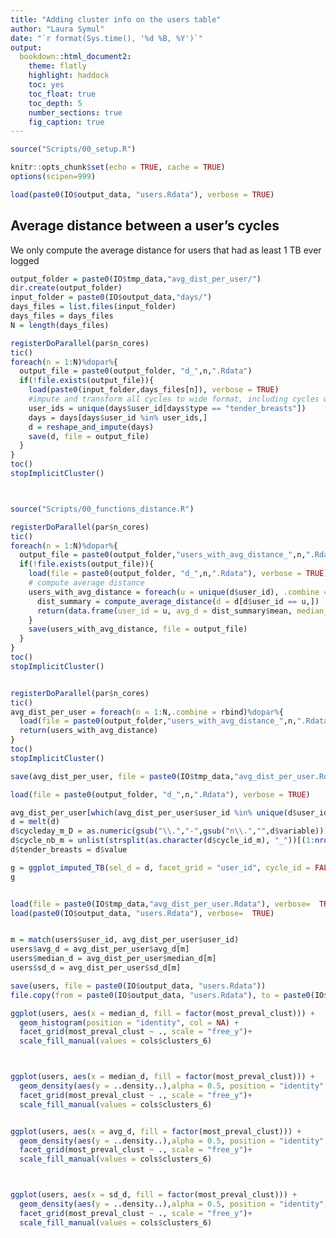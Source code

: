 ```yaml
---
title: "Adding cluster info on the users table"
author: "Laura Symul"
date: "`r format(Sys.time(), '%d %B, %Y')`"
output: 
  bookdown::html_document2: 
    theme: flatly
    highlight: haddock
    toc: yes
    toc_float: true
    toc_depth: 5
    number_sections: true
    fig_caption: true
---
```




```r
source("Scripts/00_setup.R")
```


```r
knitr::opts_chunk$set(echo = TRUE, cache = TRUE)
options(scipen=999)
```



```r
load(paste0(IO$output_data, "users.Rdata"), verbose = TRUE)
```


## Average distance between a user's cycles

We only compute the average distance for users that had as least 1 TB ever logged


```r

output_folder = paste0(IO$tmp_data,"avg_dist_per_user/")
dir.create(output_folder)
input_folder = paste0(IO$output_data,"days/")
days_files = list.files(input_folder)
days_files = days_files
N = length(days_files)

registerDoParallel(par$n_cores)
tic()
foreach(n = 1:N)%dopar%{
  output_file = paste0(output_folder, "d_",n,".Rdata")
  if(!file.exists(output_file)){
    load(paste0(input_folder,days_files[n]), verbose = TRUE)
    #impute and transform all cycles to wide format, including cycles without TB logs
    user_ids = unique(days$user_id[days$type == "tender_breasts"])
    days = days[days$user_id %in% user_ids,]
    d = reshape_and_impute(days)
    save(d, file = output_file)
  }
}
toc()
stopImplicitCluster()



source("Scripts/00_functions_distance.R")

registerDoParallel(par$n_cores)
tic()
foreach(n = 1:N)%dopar%{
  output_file = paste0(output_folder,"users_with_avg_distance_",n,".Rdata")
  if(!file.exists(output_file)){
    load(file = paste0(output_folder, "d_",n,".Rdata"), verbose = TRUE)
    # compute average distance
    users_with_avg_distance = foreach(u = unique(d$user_id), .combine = rbind) %do% {
      dist_summary = compute_average_distance(d = d[d$user_id == u,])
      return(data.frame(user_id = u, avg_d = dist_summary$mean, median_d = dist_summary$median, sd_d = dist_summary$sd, file = n))
    }
    save(users_with_avg_distance, file = output_file)
  }
}
toc()
stopImplicitCluster()


registerDoParallel(par$n_cores)
tic()
avg_dist_per_user = foreach(n = 1:N,.combine = rbind)%dopar%{
  load(file = paste0(output_folder,"users_with_avg_distance_",n,".Rdata"), verbose = TRUE)
  return(users_with_avg_distance)
}
toc()
stopImplicitCluster()

save(avg_dist_per_user, file = paste0(IO$tmp_data,"avg_dist_per_user.Rdata"))


```

```r

load(file = paste0(output_folder, "d_",n,".Rdata"), verbose = TRUE)

avg_dist_per_user[which(avg_dist_per_user$user_id %in% unique(d$user_id)),]
d = melt(d)
d$cycleday_m_D = as.numeric(gsub("\\.","-",gsub("n\\.","",d$variable)))
d$cycle_nb_m = unlist(strsplit(as.character(d$cycle_id_m), "_"))[(1:nrow(d))*2]
d$tender_breasts = d$value

g = ggplot_imputed_TB(sel_d = d, facet_grid = "user_id", cycle_id = FALSE)
g



```


```r

load(file = paste0(IO$tmp_data,"avg_dist_per_user.Rdata"), verbose=  TRUE)
load(paste0(IO$output_data, "users.Rdata"), verbose=  TRUE)


m = match(users$user_id, avg_dist_per_user$user_id)
users$avg_d = avg_dist_per_user$avg_d[m]
users$median_d = avg_dist_per_user$median_d[m]
users$sd_d = avg_dist_per_user$sd_d[m]

save(users, file = paste0(IO$output_data, "users.Rdata"))
file.copy(from = paste0(IO$output_data, "users.Rdata"), to = paste0(IO$tmp_data, "users_with_average_dist.Rdata"), overwrite = TRUE)

```


```r


ggplot(users, aes(x = median_d, fill = factor(most_preval_clust))) +
  geom_histogram(position = "identity", col = NA) + 
  facet_grid(most_preval_clust ~ ., scale = "free_y")+
  scale_fill_manual(values = cols$clusters_6)



ggplot(users, aes(x = median_d, fill = factor(most_preval_clust))) +
  geom_density(aes(y = ..density..),alpha = 0.5, position = "identity", col = NA) + 
  facet_grid(most_preval_clust ~ ., scale = "free_y")+
  scale_fill_manual(values = cols$clusters_6)


ggplot(users, aes(x = avg_d, fill = factor(most_preval_clust))) +
  geom_density(aes(y = ..density..),alpha = 0.5, position = "identity", col = NA) + 
  facet_grid(most_preval_clust ~ ., scale = "free_y")+
  scale_fill_manual(values = cols$clusters_6)



ggplot(users, aes(x = sd_d, fill = factor(most_preval_clust))) +
  geom_density(aes(y = ..density..),alpha = 0.5, position = "identity", col = NA) + 
  facet_grid(most_preval_clust ~ ., scale = "free_y")+
  scale_fill_manual(values = cols$clusters_6)

```


